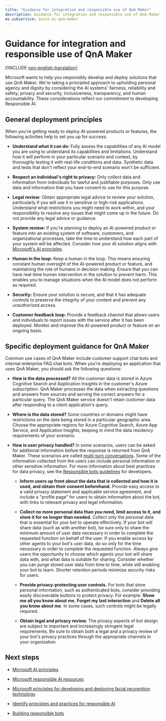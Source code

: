 ```yaml
---
title: "Guidance for integration and responsible use of QnA Maker"
description: Guidance for integration and responsible use of QnA Maker
ms.subservice: azure-ai-qna-maker
---
```


# Guidance for integration and responsible use of QnA Maker

[!INCLUDE [non-english-translation](../includes/non-english-translation)]

Microsoft wants to help you responsibly develop and deploy solutions that use QnA Maker. We're taking a principled approach to upholding personal agency and dignity by considering the AI systems' fairness, reliability and safety, privacy and security, inclusiveness, transparency, and human accountability. These considerations reflect our commitment to developing Responsible AI.

## General deployment principles

When you're getting ready to deploy AI-powered products or features, the following activities help to set you up for success:

* **Understand what it can do:** Fully assess the capabilities of any AI model you are using to understand its capabilities and limitations. Understand how it will perform in your particular scenario and context, by thoroughly testing it with real-life conditions and data. Synthetic data and tests that don't reflect your end-to-end scenario won't be sufficient.

* **Respect an individual's right to privacy:** Only collect data and information from individuals for lawful and justifiable purposes. Only use data and information that you have consent to use for this purpose.

* **Legal review:** Obtain appropriate legal advice to review your solution, particularly if you will use it in sensitive or high-risk applications. Understand what restrictions you might need to work within, and your responsibility to resolve any issues that might come up in the future. Do not provide any legal advice or guidance.

* **System review:** If you're planning to deploy an AI-powered product or feature into an existing system of software, customers, and organizational processes, take the time to understand how each part of your system will be affected. Consider how your AI solution aligns with [Microsoft's AI principles](https://www.microsoft.com/ai/responsible-ai).

* **Human in the loop:** Keep a human in the loop. This means ensuring constant human oversight of the AI-powered product or feature, and maintaining the role of humans in decision making. Ensure that you can have real-time human intervention in the solution to prevent harm. This enables you to manage situations when the AI model does not perform as required.

* **Security:** Ensure your solution is secure, and that it has adequate controls to preserve the integrity of your content and prevent any unauthorized access.

* **Customer feedback loop:** Provide a feedback channel that allows users and individuals to report issues with the service after it has been deployed. Monitor and improve the AI-powered product or feature on an ongoing basis.

## Specific deployment guidance for QnA Maker

Common use cases of QnA Maker include customer support chat bots and internal enterprise FAQ chat bots. When you're deploying an application that uses QnA Maker, you should ask the following questions:

* **How is the data processed?** All the customer data is stored in Azure Cognitive Search and Application Insights in the customer's Azure subscription. QnA Maker processes the data when extracting questions and answers from sources and serving the correct answers for a particular query. The QnA Maker service doesn't retain customer data after responding to a client application's query.

* **Where is the data stored?** Some countries or domains might have restrictions on the data being stored in a particular geographic area. Choose the appropriate regions for Azure Cognitive Search, Azure App Service, and Application Insights, keeping in mind the data residency requirements of your scenario.

* **How is user privacy handled?** In some scenarios, users can be asked for additional information before the response is returned from QnA Maker. These scenarios are called [multi-turn conversations](/azure/ai-services/qnamaker/how-to/multi-turn). Some of the information collected from the users can include personal information or other sensitive information. For more information about best practices for data privacy, see the [Responsible bots guidelines](https://www.microsoft.com/research/uploads/prod/2018/11/Bot_Guidelines_Nov_2018.pdf) for developers.

    - **Inform users up front about the data that is collected and how it is used, and obtain their consent beforehand.** Provide easy access to a valid privacy statement and applicable service agreement, and include a "profile page" for users to obtain    information about the bot, with links to relevant privacy and legal information.

    - **Collect no more personal data than you need, limit access to it, and store it for no longer than needed.** Collect only the personal data that is essential for your bot to operate effectively. If your bot will share data (such as with another bot), be sure only to share the minimum amount of user data necessary in order to complete the requested function on behalf of the user. If you enable access by other agents to your bot's user data, do so only for the time necessary in order to complete the requested function. Always give users the opportunity to choose which agents your bot will share data with, and what data is suitable for sharing. Consider whether you can purge stored user data from time to time, while still enabling your bot to learn. Shorter retention periods minimize security risks for users.

    - **Provide privacy-protecting user controls.** For bots that store personal information, such as authenticated bots, consider providing easily discoverable buttons to protect privacy. For example: **Show me all you know about me**, **Forget my last interaction** and **Delete all you know about me**. In some cases, such controls might be legally required.

    - **Obtain legal and privacy review.** The privacy aspects of bot design are subject to important and increasingly stringent legal requirements. Be sure to obtain both a legal and a privacy review of your bot's privacy practices through the appropriate channels in your organization.

## Next steps

* [Microsoft AI principles](https://www.microsoft.com/ai/responsible-ai)

* [Microsoft responsible AI resources](https://www.microsoft.com/ai/responsible-ai-resources)

* [Microsoft principles for developing and deploying facial recognition technology](https://blogs.microsoft.com/wp-content/uploads/prod/sites/5/2018/12/MSFT-Principles-on-Facial-Recognition.pdf)

* [Identify principles and practices for responsible AI](/training/paths/responsible-ai-business-principles/)

* [Building responsible bots](https://www.microsoft.com/research/uploads/prod/2018/11/Bot_Guidelines_Nov_2018.pdf)
